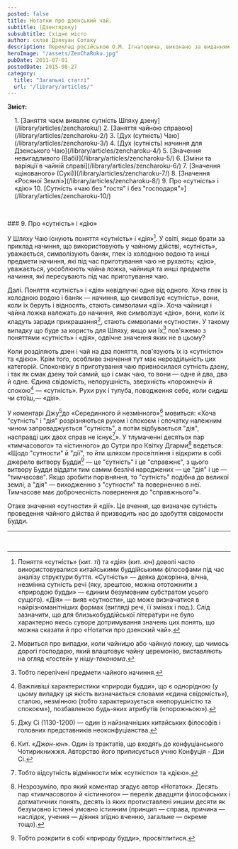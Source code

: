 ```yaml
---
posted: false
title: Нотатки про дзенський чай.
subtitle: (Дзентяроку)
subsubtitle: Східне місто
author: склав Дзякуан Сотаку
description: Переклад російською О.М. Ігнатовича, виконано за виданням «Тядо котен дзенсю» («Повна збірка класичних трактатів Шляху Чаю»)
heroImage: "/assets/ZenChaRoku.jpg"
pubDate: 2011-07-01
postedDate: 2015-08-27
category: 
  title: "Загальні статті"
  url: "/library/articles/"
---
```


**Зміст:**
<section style="padding-left: 1rem;">
1. [Заняття чаєм виявляє сутність Шляху дзену](/library/articles/zencharoku/)
2. [Заняття чайною справою](/library/articles/zencharoku-2/)
3. [Дух (сутність) Чаю](/library/articles/zencharoku-3/)
4. [Дух (сутність) начиння для Дзенського Чаю](/library/articles/zencharoku-4/)
5. [Значення невигадливого (Вабі)](/library/articles/zencharoku-5/)
6. [Зміни та варіяції в чайній справі](/library/articles/zencharoku-6/)
7. [Значення «цінованого» (Сукі)](/library/articles/zencharoku-7/)
8. [Значення «Росяної Землі»](/library/articles/zencharoku-8/)
9. Про «сутність» і «дію»
10. [Сутність «чаю без "гостя" і без "господаря"»](/library/articles/zencharoku-10/)
</section>

<p>&nbsp;</p>
### 9. Про «сутність» і «дію»

У Шляху Чаю існують поняття «сутність» і «дія»[^1]. У світі, якщо брати за приклад начиння, що використовують у чайному дійстві, «сутність», уважається, символізують баняк, глек із холодною водою та инші предмети начиння, які під час приготування чаю не рухають; «дію», уважається, уособлюють чайна ложка, чайниця та инші предмети начиння, які пересувають під час приготування чаю.

Далі. Поняття «сутність» і «дія» невідлучні одне від одного. Хоча глек із холодною водою і баняк — начиння, що символізує «сутність», вони, коли їх беруть і відносять, стають символами «дії». Хоча чайниця і чайна ложка належать до начиння, яке символізує «дію», вони, коли їх кладуть заради прикрашання[^2], стають символами «сутности». У такому випадку що буде за користь для Шляху, якщо ми їх[^3] пов'яжемо з поняттями «сутність» і «дія», одвічне значення яких не в цьому?

Коли розділяють дзен і чай на два поняття, пов'язують їх із «сутністю» та «дією». Крім того, особливе значення тут має нероздільність цих категорій. Споконвіку в приготування чаю привносилася сутність дзену, і так як смак дзену той самий, що і смак чаю, то вони — одне й два, два й одне. Єдина свідомість, непорушність, зверхність «порожнечі» й спокою[^4] — «сутність». Рухи рук і тулуба, поводження себе, коли сидиш чи стоїш,— «дія».

У коментарі Джу[^5]до «Серединного й незмінного»[^6] мовиться: «Хоча "сутність" і "дія" розрізняються рухом і спокоєм і спочатку належним чином запроваджується "сутність", а потім відбувається "дія", насправді цих двох справ не існує[^7]». У тлумаченні десятьох пар «тимчасового» та «істинного» до Сутри про Квітку Дгарми[^8] ведеться: «Щодо "сутности" й "дії", то йти шляхом просвітління і відкрити в собі джерело витвору Будди[^9] — це "сутність" і це "справжнє", з цього витвору Будди віддати тим самим безлічі народжених — це "дія" і це — "тимчасове". Якщо зробити порівняння, то "сутність" подібна до великої землі, а "дія" — виходженню з "сутности" та поверненню в неї. Тимчасове має доброчесність повернення до "справжнього"».

Отаке значення «сутности» й «дії». Це вчення, що визначає сутність проведення чайного дійства й призводить нас до здобуття свідомости Будди.

---


[^1]: Поняття «сутність» (кит. _ті_) та «дія» (кит. _юн_) доволі часто використовувалися китайськими буддійськими філософами під час аналізу структури буття. «Сутність» — деяка докорінна, вічна, незмінна сутність речі (яку, зрештою, можна ототожнити з «природою будди» — єдиним безумовним субстратом усього сущого). «Дія» — вияв «сутности», що може визначатися в найрізноманітніших формах (вигляді речі, її змінах і под.). Слід зазначити, що для близькобуддійської літератури не було характерно якесь суворе дотримування значень цих понять, що можна сказати й про «Нотатки про дзенский чай».

[^2]: Мовиться про випадки, коли чайницю або чайную ложку, що чимось дорогі господарю, який влаштовує чайну церемонію, виставляють на огляд «гостей» у нішу-_токонома_.

[^3]: Тобто перелічені предмети чайного начиння.

[^4]: Важливіші характеристики «природи будди», що є однорідною (у цьому випадку ця якість визначається словами «єдина свідомість»), сталою, незмінною (тобто характеризується «непорушністю та спокоєм»), позбавленою будь-яких атрибутів («порожньою»).

[^5]: Джу Сі (1130-1200) — один із найзначніших китайських філософів і головних представників неоконфуціанства.

[^6]: Кит. «_Джон-юн_». Один із трактатів, що входять до конфуціанського Чотирикнижжя. Авторство його приписується учню Конфуція - Дзи Сі.

[^7]: Тобто відсутність відмінности між «сутністю» та «дією».

[^8]: Незрозуміло, про який коментар згадує автор «Нотаток». Десять пар «тимчасового» й «істинного» — перелік двадцяти філософських і догматичних понять, десять із яких протиставлені иншим десяти як безумовно істинні умовно істинним (принцип — справа, причина — наслідок, учення — діяння згідно вченню, загальне — окреме тощо).

[^9]: Тобто розкрити в собі «природу будди», просвітлитися.

<p>&nbsp;</p>
